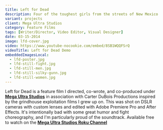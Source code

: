 ```yaml
---
title: Left for Dead
description: Four of the toughest girls from the streets of New Mexico take on the hit-men that killed their little sister.
variant: projects
client: Mega Ultra Studios
category: Feature Films
tags: [Writer/Director, Video Editor, Visual Designer]
date: 03-15-2014
image: lfd-cover.jpg
video: https://www.youtube-nocookie.com/embed/8SB1WQQFSrQ
videoTitle: Left for Dead Demo
embeddedImagesLocal:
  - lfd-poster.jpg
  - lfd-still-fight.jpg
  - lfd-still-men.jpg
  - lfd-still-silky-gunn.jpg
  - lfd-still-women.jpg
---
```



Left for Dead is a feature film I directed, co-wrote, and co-produced under __[Mega Ultra Studios](megaultra.space)__ in association with Carter DuBois Productions inspired by the grindhouse exploitation films I grew up on. This was shot on DSLR cameras with custom lenses and edited with Adobe Premiere Pro and After Effects. It's intentionally bad with some great humor and fight choreography, and I'm particularly proud of the soundtrack. Available free to watch on the __[Mega Ultra Studios Roku Channel](https://channelstore.roku.com/details/61101b2967d58e2533e55f329a861eb4/mega-ultra-studios)__ 

<br/>

<Box padding="10">
<Grid
templateRows="repeat(2, 1fr)" 
templateColumns="repeat(8, 1fr)"
gap={4}
>

<GridItem rowSpan={2} colSpan={1}>
<GatsbyImage alt="Left for Dead poster" image={getImage(props.localImages[0])} />
</GridItem>
<GridItem rowSpan={1} colSpan={2}>
<GatsbyImage alt="Left for Dead fight scene still" image={getImage(props.localImages[1])} />
</GridItem>
<GridItem colSpan={2}>
<GatsbyImage alt="Left for Dead men still" image={getImage(props.localImages[2])} />
</GridItem>
<GridItem colSpan={2}>
<GatsbyImage alt="Left for Dead women still" image={getImage(props.localImages[4])} />
</GridItem>
<GridItem rowSpan={2} colSpan={1}>
<GatsbyImage alt="Left for Dead Silky Gunn still" image={getImage(props.localImages[3])} />
</GridItem>
</Grid>
</Box>